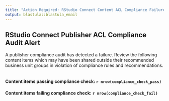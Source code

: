 ```yaml
---
title: "Action Required: RStudio Connect Content ACL Compliance Failure"
output: blastula::blastula_email
---
```


## RStudio Connect Publisher ACL Compliance Audit Alert

A publisher compliance audit has detected a failure. Review the following content items which may have been shared outside their recommended business unit groups in violation of compliance rules and recommendations. 

```r
```

#### Content items passing compliance check: `r nrow(compliance_check_pass)`

#### Content items failing compliance check: `r nrow(compliance_check_fail)`
